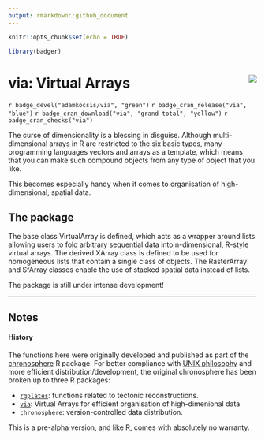 ```yaml
---
output: rmarkdown::github_document
---
```


```r
knitr::opts_chunk$set(echo = TRUE)

library(badger)
```

# via: Virtual Arrays <img src="man/figures/logo.png" align="right" />

`r badge_devel("adamkocsis/via", "green")`
`r badge_cran_release("via", "blue")`
`r badge_cran_download("via", "grand-total", "yellow")`
`r badge_cran_checks("via")`


The curse of dimensionality is a blessing in disguise. Although multi-dimensional arrays in R are restricted to the six basic types, many programming languages vectors and arrays as a template, which means that you can make such compound objects from any type of object that you like. 

This becomes especially handy when it comes to organisation of high-dimensional, spatial data. 



## The package

The base class VirtualArray is defined, which acts as a wrapper around lists allowing users to fold arbitrary sequential data into n-dimensional, R-style virtual arrays. The derived XArray class is defined to be used for homogeneous lists that contain a single class of objects. The RasterArray and SfArray classes enable the use of stacked spatial data instead of lists.

<div class="alert alert-danger" role="alert">
  The package is still under intense development!
</div>

* * *

## Notes 

#### History

The functions here were originally developed and published as part of the [chronosphere](https://cran.r-project.org/package=chronosphere) R package. For better compliance with [UNIX philosophy](https://en.wikipedia.org/wiki/Unix_philosophy) and more efficient distribution/development, the original chronosphere has been broken up to three R packages:

- [`rgplates`](https://adamkocsis.github.io/rgplates/): functions related to tectonic reconstructions.
- [`via`](https://adamkocsis.github.io/via/): Virtual Arrays for efficient organisation of high-dimenional data.
- `chronosphere`: version-controlled data distribution.

This is a pre-alpha version, and like R, comes with absolutely no warranty.

